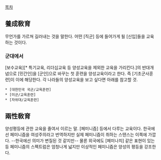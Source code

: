 [[목차]]

== 養成敎育 ==
무언가를 가르쳐 길러내는 것을 말한다. 어떤 [직군] 등에 들어가게 될 [신입]들을 교육하는 것이다.

=== 군대에서 ===
[보수교육][* 특기교육, 리더십교육 등 양성교육을 제외한 교육을 가리킨다.]의 반대개념으로 [민간인]을 [군인]으로 바꾸는 첫 훈련을 양성교육이라고 한다. 즉 [기초군사훈련]이 이에 해당한다. 각 나라들의 양성교육을 보고 싶다면 아래를 참고할 것.

 * [대한민국 국군/교육훈련]
 * [미군/교육훈련]
 * [자위대/교육훈련]

== 兩性敎育 ==
양성평등에 관한 교육을 줄여서 이르는 말. [페미니즘] 등에서 다루는 교육이다. 한국에선 페미니즘을 여성주의라고 번역하지만 실제 페미니즘이 취하는 스탠스는 이쪽에 가깝다. --한국에선 의미가 변질된 것 같지만-- 물론 외국에도 [페미나치] 같은 표현이 있는등 페미니즘의 스펙트럼은 엄청나게 넓지만 이상적인 페미니즘은 양성의 평등을 강조한다.
